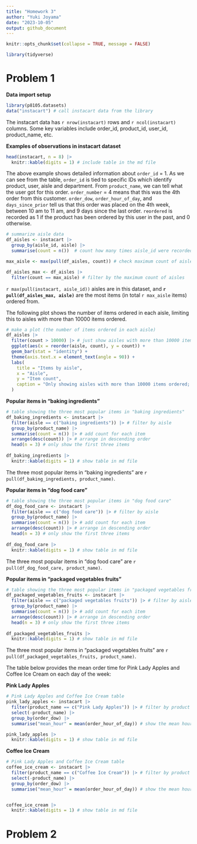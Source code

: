 ```yaml
---
title: "Homework 3"
author: "Yuki Joyama"
date: "2023-10-05"
output: github_document
---
```


```r
knitr::opts_chunk$set(collapse = TRUE, message = FALSE)

library(tidyverse)
```

# Problem 1

**Data import setup**
```r
library(p8105.datasets)
data("instacart") # call instacart data from the library 
```

The instacart data has `r nrow(instacart)` rows and `r ncol(instacart)` columns. Some key variables include order_id, product_id, user_id, product_name, etc.

**Examples of observations in instacart dataset**
```r
head(instacart, n = 8) |> 
  knitr::kable(digits = 1) # include table in the md file
```

The above example shows detailed information about `order_id` = 1. As we can see from the table, `order_id` is tied to specific IDs which identify product, user, aisle and department. From `product_name`, we can tell what the user got for this order. `order_number` = 4 means that this was the 4th order from this customer. `order_dow`, `order_hour_of_day`, and `days_since_prior` tell us that this order was placed on the 4th week, between 10 am to 11 am, and 9 days since the last order. `reordered` is recorded as 1 if the product has been ordered by this user in the past, and 0 otherwise. 

```r
# summarize aisle data
df_aisles <- instacart |> 
  group_by(aisle_id, aisle) |> 
  summarise(count = n())  # count how many times aisle_id were recorded in the dataset for each id (= the number of items ordered from each aisle)

max_aisle <- max(pull(df_aisles, count)) # check maximum count of aisles

df_aisles_max <- df_aisles |> 
  filter(count == max_aisle) # filter by the maximum count of aisles
```

`r max(pull(instacart, aisle_id))` aisles are in this dataset, and **`r pull(df_aisles_max, aisle)`** are the most items (in total `r max_aisle` items) ordered from.

The following plot shows the number of items ordered in each aisle, limiting this to aisles with more than 10000 items ordered.
```r
# make a plot (the number of items ordered in each aisle)
df_aisles |> 
  filter(count > 10000) |> # just show aisles with more than 10000 items 
  ggplot(aes(x = reorder(aisle, count), y = count)) + 
  geom_bar(stat = "identity") +
  theme(axis.text.x = element_text(angle = 90)) +
  labs(
    title = "Items by aisle",
    x = "Aisle",
    y = "Item count",
    caption = "Only showing aisles with more than 10000 items ordered; sorted in an ascending order"
  )
```

**Popular items in "baking ingredients"**
```r
# table showing the three most popular items in "baking ingredients"
df_baking_ingredients <- instacart |> 
  filter(aisle == c("baking ingredients")) |> # filter by aisle
  group_by(product_name) |> 
  summarise(count = n()) |> # add count for each item
  arrange(desc(count)) |> # arrange in descending order
  head(n = 3) # only show the first three items
  
df_baking_ingredients |> 
  knitr::kable(digits = 1) # show table in md file 
```
The three most popular items in "baking ingredients" are `r pull(df_baking_ingredients, product_name)`.

**Popular items in "dog food care"**
```r
# table showing the three most popular items in "dog food care"
df_dog_food_care <- instacart |> 
  filter(aisle == c("dog food care")) |> # filter by aisle
  group_by(product_name) |> 
  summarise(count = n()) |> # add count for each item
  arrange(desc(count)) |> # arrange in descending order
  head(n = 3) # only show the first three items
  
df_dog_food_care |> 
  knitr::kable(digits = 1) # show table in md file 
```
The three most popular items in "dog food care" are `r pull(df_dog_food_care, product_name)`.

**Popular items in "packaged vegetables fruits"**
```r
# table showing the three most popular items in "packaged vegetables fruits"
df_packaged_vegetables_fruits <- instacart |> 
  filter(aisle == c("packaged vegetables fruits")) |> # filter by aisle
  group_by(product_name) |> 
  summarise(count = n()) |> # add count for each item
  arrange(desc(count)) |> # arrange in descending order
  head(n = 3) # only show the first three items
  
df_packaged_vegetables_fruits |> 
  knitr::kable(digits = 1) # show table in md file 
```
The three most popular items in "packaged vegetables fruits" are `r pull(df_packaged_vegetables_fruits, product_name)`.

The table below provides the mean order time for Pink Lady Apples and Coffee Ice Cream on each day of the week:

**Pink Lady Apples**
```r
# Pink Lady Apples and Coffee Ice Cream table
pink_lady_apples <- instacart |> 
  filter(product_name == c("Pink Lady Apples")) |> # filter by product name
  select(-product_name) |> 
  group_by(order_dow) |> 
  summarise("mean_hour" = mean(order_hour_of_day)) # show the mean hour of the day on each day of the week

pink_lady_apples |> 
  knitr::kable(digits = 1) # show table in md file 
```

**Coffee Ice Cream**
```r
# Pink Lady Apples and Coffee Ice Cream table
coffee_ice_cream <- instacart |> 
  filter(product_name == c("Coffee Ice Cream")) |> # filter by product name
  select(-product_name) |> 
  group_by(order_dow) |> 
  summarise("mean_hour" = mean(order_hour_of_day)) # show the mean hour of the day on each day of the week


coffee_ice_cream |> 
  knitr::kable(digits = 1) # show table in md file 
```

# Problem 2



















